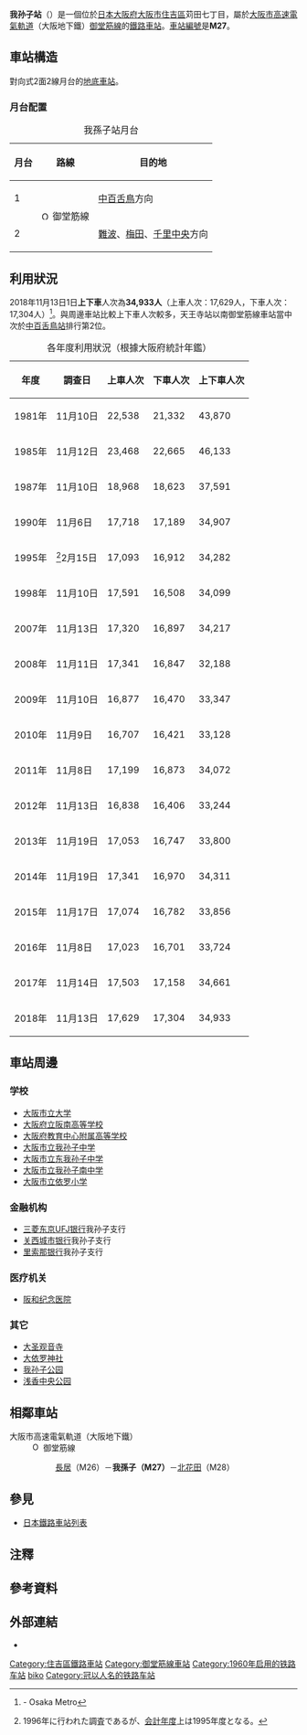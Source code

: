 {{NoteTA |G1=Railway |G2=Transport
|1=zh-cn:我孙子站;zh-hk:我孫子站;zh-tw:我孫子車站;
|2=zh-cn:地铁; zh-hk:地鐵; zh-mo:地鐵; zh-sg:地铁; zh-tw:地下鐵;
}}
{{日本車站資訊
|公司色 = #33328b
|站名 = 我孙子站
|圖片 = Osaka Subway Abiko Station 01.jpg
|圖片說明 = 2号出入口（2008年8月）{{更新|1=圖片|time=2020-06-28T15:00:48+00:00}}
|日文原名 = あびこ
|平假名 =
|羅馬拼音 = Abiko 
|所在地 = {{JPN}}[[大阪府|大阪府]][[大阪市|大阪市]][[住吉區|住吉區]]苅田七丁目12番21號
|車站構造 = [[地下車站|地下車站]]
|月台配置 = 2面2線 [[側式月台|側式月台]]
|啟用年月日 = 1960年7月1日
|廢站年月日 = 
|乘客人數 = 17,074
|上下車人次 = 33,856
|統計年度 = 2015年
|轉車 = 
|備註 = 
|adjacent = {{Adjacent stations|system=大阪市高速電氣軌道|line=M|left=長居|right=北花田|note-left=M26<br />1.2km|note-mid={{車站編號s|#e5171f|#fff|M27}}<br />距離[[江坂站|江坂]]19.5km<br />距離[[千里中央站|千里中央]]25.4km|note-right=M28<br />1.9km}}
}}

'''我孙子站'''（{{jpn|j=あびこ駅|hg=あびこえき|rm=Abiko eki|f=y}}）是一個位於[[日本|日本]][[大阪府|大阪府]][[大阪市|大阪市]][[住吉區|住吉區]]苅田七丁目，屬於[[大阪市高速電氣軌道|大阪市高速電氣軌道]]（大阪地下鐵）[[御堂筋線|御堂筋線]]的[[鐵路車站|鐵路車站]]。[[車站編號|車站編號]]是'''M27'''。
== 車站構造 ==
對向式2面2線月台的[[地底車站|地底車站]]。
=== 月台配置 ===
{| class="wikitable"
|+ 我孫子站月台
|-
!月台!!路線!!目的地
|-
! 1
|rowspan=2| [[File:Osaka_Metro_Midosuji_line_symbol.svg|15px]] 御堂筋線
| [[中百舌鳥站|中百舌鳥]]方向
|-
! 2
| [[難波站_(大阪市高速電氣軌道)|難波]]、[[梅田站_(大阪市高速電氣軌道)|梅田]]、[[千里中央站|千里中央]]方向
|}
== 利用狀況 ==
2018年11月13日1日'''上下車'''人次為'''34,933人'''（上車人次：17,629人，下車人次：17,304人）<ref>{{PDFlink|[https://www.osakametro.co.jp/company/library/100331_research/20181113_subway_nt.pdf 路線別乗降人員（2018年11月13日 交通調査）]}} - Osaka Metro</ref>。與周邊車站比較上下車人次較多，天王寺站以南御堂筋線車站當中次於[[中百舌鳥站|中百舌鳥站]]排行第2位。
{|class="wikitable" style="text-align:right"
|+各年度利用狀況（根據大阪府統計年鑑）
!年度!!調查日!!上車人次!!下車人次!!上下車人次
|-
|1981年
|11月10日
|22,538||21,332||43,870
|-
|1985年
|11月12日
|23,468||22,665||46,133
|-
|1987年
|11月10日
|18,968||18,623||37,591
|-
|1990年
|11月{{0}}6日
|17,718||17,189||34,907
|-
|1995年
|<ref group="注">1996年に行われた調査であるが、[[会計年度|会計年度]]上は1995年度となる。</ref>2月15日
|17,093||16,912||34,282
|-
|1998年
|11月10日
|17,591||16,508||34,099
|-
|2007年
|11月13日
|17,320||16,897||34,217
|-
|2008年
|11月11日
|17,341||16,847||32,188
|-
|2009年
|11月10日
|16,877||16,470||33,347
|-
|2010年
|11月{{0}}9日
|16,707||16,421||33,128
|-
|2011年
|11月{{0}}8日
|17,199||16,873||34,072
|-
|2012年
|11月13日
|16,838||16,406||33,244
|-
|2013年
|11月19日
|17,053||16,747||33,800
|-
|2014年
|11月19日
|17,341||16,970||34,311
|-
|2015年
|11月17日
|17,074||16,782||33,856
|-
|2016年
|11月{{0}}8日
|17,023||16,701||33,724
|-
|2017年
|11月14日
|17,503||17,158||34,661
|-
|2018年
|11月13日
|17,629||17,304||34,933
|}

== 車站周邊 ==
===学校===
*[[大阪市立大学|大阪市立大学]]
*[[大阪府立阪南高等学校|大阪府立阪南高等学校]]
*[[大阪府教育中心附属高等学校|大阪府教育中心附属高等学校]]
*[[大阪市立我孙子中学|大阪市立我孙子中学]]
*[[大阪市立东我孙子中学|大阪市立东我孙子中学]]
*[[大阪市立我孙子南中学|大阪市立我孙子南中学]]
*[[大阪市立依罗小学|大阪市立依罗小学]]
===金融机构===
*[[三菱东京UFJ银行|三菱东京UFJ银行]]我孙子支行
*[[关西城市银行|关西城市银行]]我孙子支行
*[[里索那银行|里索那银行]]我孙子支行
===医疗机关===
*[[阪和纪念医院|阪和纪念医院]]
===其它===
*[[大圣观音寺|大圣观音寺]]
*[[大依罗神社|大依罗神社]]
*[[我孙子公园|我孙子公园]]
*[[浅香中央公园|浅香中央公园]]
== 相鄰車站 ==
; 大阪市高速電氣軌道（大阪地下鐵）
: [[File:Osaka_Metro_Midosuji_line_symbol.svg|15px]] 御堂筋線
:: [[長居站|長居]]（M26）－'''我孫子（M27）'''－[[北花田站|北花田]]（M28）

== 參見 ==
*[[日本鐵路車站列表|日本鐵路車站列表]]

== 注釋 ==
{{Reflist|group="注"}}

== 參考資料 ==
{{Reflist}}
== 外部連結 ==
* {{外部連結/大阪市高速電氣軌道車站|M27|我孫子}}
{{御堂筋線、南北線}}

{{Coord|34|35|55.75|N|135|30|45.88|E|format=dms|display=title|region:JP_type:railwaystation}}
{{DEFAULTSORT:Abiko}}
[[Category:住吉區鐵路車站|Category:住吉區鐵路車站]]
[[Category:御堂筋線車站|Category:御堂筋線車站]]
[[Category:1960年启用的铁路车站|Category:1960年启用的铁路车站]]
[[Category:日本鐵路車站_A|biko]]
[[Category:冠以人名的铁路车站|Category:冠以人名的铁路车站]]
